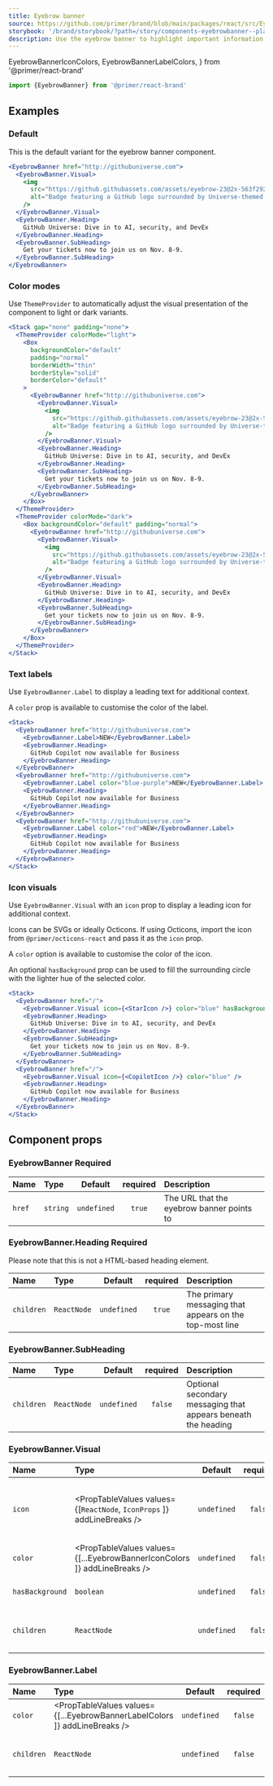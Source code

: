 ```yaml
---
title: Eyebrow banner
source: https://github.com/primer/brand/blob/main/packages/react/src/EyebrowBanner/EyebrowBanner.tsx
storybook: '/brand/storybook/?path=/story/components-eyebrowbanner--playground'
description: Use the eyebrow banner to highlight important information at the top of a page.
---
```



  EyebrowBannerIconColors,
  EyebrowBannerLabelColors,
} from '@primer/react-brand'

```js
import {EyebrowBanner} from '@primer/react-brand'
```

## Examples

### Default

This is the default variant for the eyebrow banner component.

```jsx live
<EyebrowBanner href="http://githubuniverse.com">
  <EyebrowBanner.Visual>
    <img
      src="https://github.githubassets.com/assets/eyebrow-23@2x-563f292d9e30.png"
      alt="Badge featuring a GitHub logo surrounded by Universe-themed shapes"
    />
  </EyebrowBanner.Visual>
  <EyebrowBanner.Heading>
    GitHub Universe: Dive in to AI, security, and DevEx
  </EyebrowBanner.Heading>
  <EyebrowBanner.SubHeading>
    Get your tickets now to join us on Nov. 8-9.
  </EyebrowBanner.SubHeading>
</EyebrowBanner>
```

### Color modes

Use `ThemeProvider` to automatically adjust the visual presentation of the component to light or dark variants.

```jsx live
<Stack gap="none" padding="none">
  <ThemeProvider colorMode="light">
    <Box
      backgroundColor="default"
      padding="normal"
      borderWidth="thin"
      borderStyle="solid"
      borderColor="default"
    >
      <EyebrowBanner href="http://githubuniverse.com">
        <EyebrowBanner.Visual>
          <img
            src="https://github.githubassets.com/assets/eyebrow-23@2x-563f292d9e30.png"
            alt="Badge featuring a GitHub logo surrounded by Universe-themed shapes"
          />
        </EyebrowBanner.Visual>
        <EyebrowBanner.Heading>
          GitHub Universe: Dive in to AI, security, and DevEx
        </EyebrowBanner.Heading>
        <EyebrowBanner.SubHeading>
          Get your tickets now to join us on Nov. 8-9.
        </EyebrowBanner.SubHeading>
      </EyebrowBanner>
    </Box>
  </ThemeProvider>
  <ThemeProvider colorMode="dark">
    <Box backgroundColor="default" padding="normal">
      <EyebrowBanner href="http://githubuniverse.com">
        <EyebrowBanner.Visual>
          <img
            src="https://github.githubassets.com/assets/eyebrow-23@2x-563f292d9e30.png"
            alt="Badge featuring a GitHub logo surrounded by Universe-themed shapes"
          />
        </EyebrowBanner.Visual>
        <EyebrowBanner.Heading>
          GitHub Universe: Dive in to AI, security, and DevEx
        </EyebrowBanner.Heading>
        <EyebrowBanner.SubHeading>
          Get your tickets now to join us on Nov. 8-9.
        </EyebrowBanner.SubHeading>
      </EyebrowBanner>
    </Box>
  </ThemeProvider>
</Stack>
```

### Text labels

Use `EyebrowBanner.Label` to display a leading text for additional context.

A `color` prop is available to customise the color of the label.

```jsx live
<Stack>
  <EyebrowBanner href="http://githubuniverse.com">
    <EyebrowBanner.Label>NEW</EyebrowBanner.Label>
    <EyebrowBanner.Heading>
      GitHub Copilot now available for Business
    </EyebrowBanner.Heading>
  </EyebrowBanner>
  <EyebrowBanner href="http://githubuniverse.com">
    <EyebrowBanner.Label color="blue-purple">NEW</EyebrowBanner.Label>
    <EyebrowBanner.Heading>
      GitHub Copilot now available for Business
    </EyebrowBanner.Heading>
  </EyebrowBanner>
  <EyebrowBanner href="http://githubuniverse.com">
    <EyebrowBanner.Label color="red">NEW</EyebrowBanner.Label>
    <EyebrowBanner.Heading>
      GitHub Copilot now available for Business
    </EyebrowBanner.Heading>
  </EyebrowBanner>
</Stack>
```

### Icon visuals

Use `EyebrowBanner.Visual` with an `icon` prop to display a leading icon for additional context.

Icons can be SVGs or ideally Octicons. If using Octicons, import the icon from `@primer/octicons-react` and pass it as the `icon` prop.

A `color` option is available to customise the color of the icon.

An optional `hasBackground` prop can be used to fill the surrounding circle with the lighter hue of the selected color.

```jsx live
<Stack>
  <EyebrowBanner href="/">
    <EyebrowBanner.Visual icon={<StarIcon />} color="blue" hasBackground />
    <EyebrowBanner.Heading>
      GitHub Universe: Dive in to AI, security, and DevEx
    </EyebrowBanner.Heading>
    <EyebrowBanner.SubHeading>
      Get your tickets now to join us on Nov. 8-9.
    </EyebrowBanner.SubHeading>
  </EyebrowBanner>
  <EyebrowBanner href="/">
    <EyebrowBanner.Visual icon={<CopilotIcon />} color="blue" />
    <EyebrowBanner.Heading>
      GitHub Copilot now available for Business
    </EyebrowBanner.Heading>
  </EyebrowBanner>
</Stack>
```

## Component props

### EyebrowBanner <Label>Required</Label>

| Name   | Type     |   Default   | required | Description                               |
| :----- | :------- | :---------: | :------: | :---------------------------------------- |
| `href` | `string` | `undefined` |  `true`  | The URL that the eyebrow banner points to |

### EyebrowBanner.Heading <Label>Required</Label>

Please note that this is not a HTML-based heading element.

| Name       | Type        |   Default   | required | Description                                             |
| :--------- | :---------- | :---------: | :------: | :------------------------------------------------------ |
| `children` | `ReactNode` | `undefined` |  `true`  | The primary messaging that appears on the top-most line |

### EyebrowBanner.SubHeading

| Name       | Type        |   Default   | required | Description                                                   |
| :--------- | :---------- | :---------: | :------: | :------------------------------------------------------------ |
| `children` | `ReactNode` | `undefined` | `false`  | Optional secondary messaging that appears beneath the heading |

### EyebrowBanner.Visual

| Name            | Type                                                                     |   Default   | required | Description                                 |
| :-------------- | :----------------------------------------------------------------------- | :---------: | :------: | :------------------------------------------ |
| `icon`          | <PropTableValues values={[`ReactNode`, `IconProps` ]} addLineBreaks />   | `undefined` | `false`  | Optional icon. Accepts React-based Octicons |
| `color`         | <PropTableValues values={[...EyebrowBannerIconColors ]} addLineBreaks /> | `undefined` | `false`  | Optional icon color.                        |
| `hasBackground` | `boolean`                                                                | `undefined` | `false`  | Optional background color.                  |
| `children`      | `ReactNode`                                                              | `undefined` | `false`  | Accepts `img`, `picture` or `svg` elements  |

### EyebrowBanner.Label

| Name       | Type                                                                      |   Default   | required | Description                      |
| :--------- | :------------------------------------------------------------------------ | :---------: | :------: | :------------------------------- |
| `color`    | <PropTableValues values={[...EyebrowBannerLabelColors ]} addLineBreaks /> | `undefined` | `false`  | Optional label color.            |
| `children` | `ReactNode`                                                               | `undefined` | `false`  | Text to appear in the label slot |
